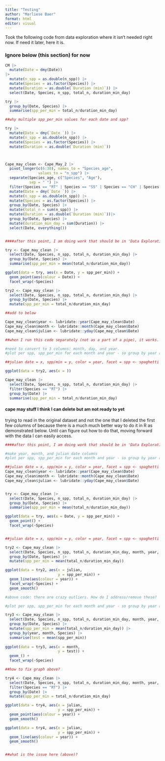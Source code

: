```yaml
---
title: "Testing"
author: "Marliese Baer"
format: html
editor: visual
---
```


Took the following code from data exploration where it isn't needed right now. If need it later, here it is.

### Ignore below (this section) for now

```r
CM |>
  mutate(Date = dmy(Date))
|>
  mutate(n_spp = as.double(n_spp)) |>
  mutate(Species = as.factor(Species)) |>
  mutate(Duration = as.double(`Duration (min)`)) |>
  select(Date, Species, n_spp, total_n, duration_min_day)

try |>
  group_by(Date, Species) |>
  summarise(spp_per_min = total_n/duration_min_day)

##why multiple spp_per_min values for each date and spp?

try |>
  mutate(Date = dmy(`Date `)) |>
  mutate(n_spp = as.double(n_spp)) |>
  mutate(Species = as.factor(Species)) |>
  mutate(Duration = as.double(`Duration (min)`))



Cape_may_clean <- Cape_May_2 |>
  pivot_longer(c(6:30), names_to = "Species_age",
               values_to = "n_spp") |>
  separate(Species_age, c("Species", "Age"),
           sep = " ") |>
  filter(Species == "RT" | Species == "SS" | Species == "CH" | Species == "AK" | Species == "PG") |>
  mutate(Date = dmy(`Date `)) |>
  mutate(n_spp = as.double(n_spp)) |>
  mutate(Species = as.factor(Species)) |>
  group_by(Date, Species) |>
  mutate(total_n = sum(n_spp)) |>
  mutate(Duration = as.double(`Duration (min)`))|>
  group_by(Date, Species) |>
  mutate(duration_min_day = sum(Duration)) |>
  select(Date, everything())


####after this point, I am doing work that should be in 'Data Exploration.qmd' but isn't because for some reason the date is back to a chr instead of date

try <- Cape_may_clean |>
  select(Date, Species, n_spp, total_n, duration_min_day) |>
  group_by(Date, Species) |>
  summarise(spp_per_min = mean(total_n/duration_min_day))

ggplot(data = try, aes(x = Date, y = spp_per_min)) +
  geom_point(aes(colour = Date)) +
  facet_wrap(~Species)

try2 <- Cape_may_clean |>
  select(Date, Species, n_spp, total_n, duration_min_day) |>
  group_by(Date, Species) |>
  mutate(spp_per_min = total_n/duration_min_day)

##add to below

Cape_may_clean$year <- lubridate::year(Cape_may_clean$Date)
Cape_may_clean$month <- lubridate::month(Cape_may_clean$Date)
Cape_may_clean$julian <- lubridate::yday(Cape_may_clean$Date) 

##when I run this code separately (not as a part of a pipe), it works. Why can't work in pipe

#need to convert to 3 columns: month, day, and year.
#plot per spp, spp_per_min for each month and year - so group by year and then plot x = month and y = spp_per_min

##julian date = x, spp/min = y, color = year, facet = spp <- spaghetti plot?

ggplot(data = try2, aes(x = ))

Cape_may_clean |>
  select(Date, Species, n_spp, total_n, duration_min_day) |>
  filter(Species == "RT") |>
  group_by(Date) |>
  summarise(spp_per_min = total_n/duration_min_day)

```

#### cape may stuff I think I can delete but am not ready to yet

trying to read in the original dataset and not the one that I deleted the first few columns of because there is a much much better way to do it in R as demonstrated below. Until can figure out how to do that, moving forward with the data I can easily access.

```r
####after this point, I am doing work that should be in 'Data Exploration.qmd' but isn't because for some reason the column names have a . at the end after I export

#make year, month, and julian date columns
#plot per spp, spp_per_min for each month and year - so group by year and then plot x = month and y = spp_per_min

##julian date = x, spp/min = y, color = year, facet = spp <- spaghetti plot?
Cape_may_clean$year <- lubridate::year(Cape_may_clean$Date)
Cape_may_clean$month <- lubridate::month(Cape_may_clean$Date)
Cape_may_clean$julian <- lubridate::yday(Cape_may_clean$Date) 


try <- Cape_may_clean |>
  select(Date, Species, n_spp, total_n, duration_min_day) |>
  group_by(Date, Species) |>
  summarise(spp_per_min = mean(total_n/duration_min_day))

ggplot(data = try, aes(x = Date, y = spp_per_min)) +
  geom_point() +
  facet_wrap(~Species)


##julian date = x, spp/min = y, color = year, facet = spp <- spaghetti plot?

try2 <- Cape_may_clean |>
  select(Date, Species, n_spp, total_n, duration_min_day, month, year, julian) |>
  group_by(Date, Species) |>
  mutate(spp_per_min = mean(total_n/duration_min_day))

ggplot(data = try2, aes(x = julian,
                        y = spp_per_min)) +
  geom_line(aes(colour = year)) +
  facet_wrap(~Species) +
  geom_smooth()

#above code: there are crazy outliers. How do I address/remove these?

#plot per spp, spp_per_min for each month and year - so group by year and then plot x = month and y = spp_per_min

try3 <- Cape_may_clean |>
  select(Date, Species, n_spp, total_n, duration_min_day, month, year, julian) |>
  group_by(Date, Species) |>
  mutate(spp_per_min = mean(total_n/duration_min_day)) |>
  group_by(year, month, Species) |>
  summarise(test = mean(spp_per_min))
           
ggplot(data = try3, aes(x = month,
                        y = test)) +
  geom_() +
  facet_wrap(~Species)

##how to fix graph above?

try4 <- Cape_may_clean |>
  select(Date, Species, n_spp, total_n, duration_min_day, month, year, julian) |>
  filter(Species == "RT") |>
  group_by(Date) |>
  mutate(spp_per_min = total_n/duration_min_day)

ggplot(data = try4, aes(x = julian,
                        y = spp_per_min)) +
  geom_point(aes(colour = year)) +
  geom_smooth()

ggplot(data = try4, aes(x = julian,
                        y = spp_per_min)) +
  geom_line(aes(colour = year)) +
  geom_smooth()


##what is the issue here (above)?
```


